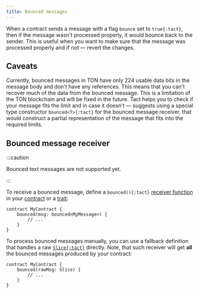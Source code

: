 ```yaml
---
title: Bounced messages
---
```


When a contract sends a message with a flag `bounce` set to `true{:tact}`, then if the message wasn't processed properly, it would bounce back to the sender. This is useful when you want to make sure that the message was processed properly and if not — revert the changes.

## Caveats

Currently, bounced messages in TON have only 224 usable data bits in the message body and don't have any references. This means that you can't recover much of the data from the bounced message. This is a limitation of the TON blockchain and will be fixed in the future. Tact helps you to check if your message fits the limit and in case it doesn't — suggests using a special type constructor `bounced<T>{:tact}` for the bounced message receiver, that would construct a partial representation of the message that fits into the required limits.

## Bounced message receiver

:::caution

  Bounced text messages are not supported yet.

:::

To receive a bounced message, define a `bounced(){:tact}` [receiver function](/book/contracts#receiver-functions) in your [contract](/book/contracts) or a [trait](/book/types#traits):

```tact {2-4}
contract MyContract {
    bounced(msg: bounced<MyMessage>) {
        // ...
    }
}
```

To process bounced messages manually, you can use a fallback definition that handles a raw [`Slice{:tact}`](/book/cells#slices) directly. Note, that such receiver will get **all** the bounced messages produced by your contract:

```tact /rawMsg: Slice/
contract MyContract {
    bounced(rawMsg: Slice) {
        // ...
    }
}
```
